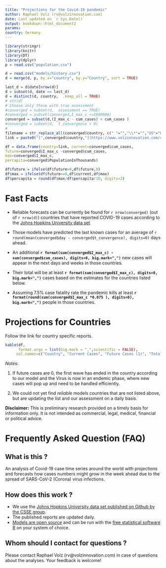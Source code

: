 ```yaml
---
title: "Projections for the Covid-19 pandemic"
author: Raphael Volz (rv@volzinnovation.com)
date: Last updated on `r Sys.Date()`
output: bookdown::html_document2
params:
country: Germany
---
```



```r
library(stringr)
library(knitr)
library(DT)
library(dplyr)
p = read.csv("population.csv")

d = read.csv("models/history.csv")
d = merge(d, p, by.x="country", by.y="Country", sort = TRUE)

last_d = d$date[nrow(d)]
d = subset(d, date == last_d)
d = distinct(d, country,  .keep_all = TRUE)
# str(d)
# Choose only those with true assessment
#converged = subset(d,  assessment == TRUE)
#converged = subset(converged,I_max_c <=1000000)
converged = subset(d,(I_max_c - cum_cases) < cum_cases )
#converged = subset(d,  t_convergence > 0)
#
filename = str_replace_all(converged$country, c(" "="","\\*"="","US"="USA","'"=""))
link = paste0("[",converged$country,"](https://www.volzinnovation.com/covid-19_SARS-CoV-2_corona/reports/latest/",filename,".html)")

df = data.frame(country=link, current=converged$cum_cases, 
future=converged$I_max_c -converged$cum_cases,
max=converged$I_max_c,
percapita=converged$PopulationInThousands)

df$future = ifelse(df$future>0,df$future,0)
df$max = ifelse(df$future==0,df$current,df$max)
df$percapita = round(df$max/df$percapita/10, digits=2)
```

# Fast Facts

* Reliable forecasts can be currently be found for  `r nrow(converged)` (out of `r nrow(d)`) countries that have reported COVID-19 cases according to the [Johns Hopkins University data set](https://github.com/CSSEGISandData/COVID-19/blob/master/csse_covid_19_data/csse_covid_19_time_series/).

* Those models have predicted the last known cases for an average of  `r round(mean(converged$day - converged$t_convergence), digits=0) ` days ahead.

* An additional **`r format(sum(converged$I_max_c) - sum(converged$cum_cases), digits=0, big.mark=",")`** new cases will appear in the next days and weeks in those countries.

* Their total will be at least  **`r format(sum(converged$I_max_c), digits=0, big.mark=",")`** cases based on the estimates for the countries listed below.

* Assuming 7.5% case fatality rate the pandemic kills at least **`r format(round(sum(converged$I_max_c *0.075 ), digits=0), big.mark=",")`** people in those countries.


# Projections for Countries

Follow the link for country specific reports. 

```r
kable(df,     
      format.args = list(big.mark = ",",scientific = FALSE),
     col.names=c("Country", "Current Cases", "Future Cases (1)", "Total Cases", "Infected Population %"))
```
_Notes:_

1. If future cases are 0, the first wave has ended in the country according to our model and the Virus is now in an endemic phase, where new cases will pop up and need to be handled efficiently.

2. We could not yet find *reliable* models countries that are not listed above, but are updating the list and our assessment on a daily basis.

**Disclaimer:** This is preliminary research provided on a timely basis for information only. It is not intended as commercial, legal, medical, financial or political advice.

# Frequently Asked Question (FAQ)

## What is this ?
An analysis of Covid-19 case time series around the world with projections and forecasts how cases numbers might grow in the week ahead due to the spread of SARS-CoV-2 (Corona) virus infections.

## How does this work ?

* We use the [Johns Hopkins University data set published on Github by the CSSE group](https://github.com/CSSEGISandData/COVID-19/blob/master/csse_covid_19_data/csse_covid_19_time_series/).
* The published reports are updated daily.
* [Models are open source](https://github.com/volzinnovation/covid-19_SARS-CoV-2_corona/tree/master/src) and can be run with the [free statistical software R](https://www.r-project.org/) on your system of choice.

## Whom should I contact for questions ?

Please contact Raphael Volz (rv@volzinnovation.com) in case of questions about the analyses. Your feedback is welcome!